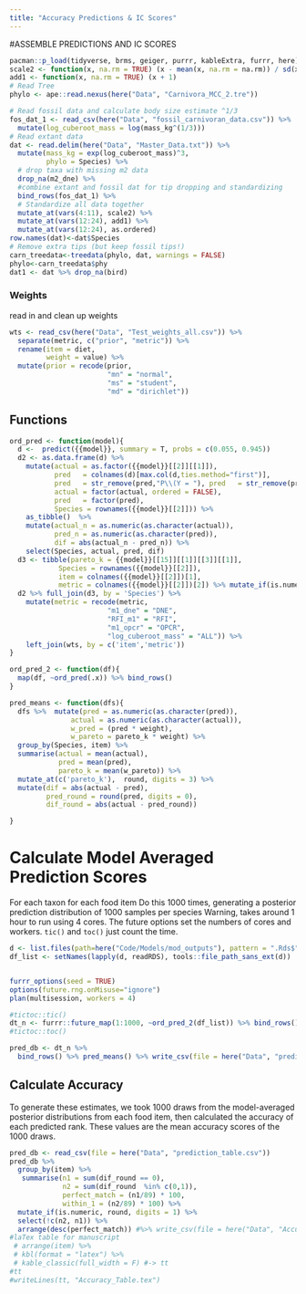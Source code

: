 ```yaml
---
title: "Accuracy Predictions & IC Scores"
---
```


#ASSEMBLE PREDICTIONS AND IC SCORES

```r
pacman::p_load(tidyverse, brms, geiger, purrr, kableExtra, furrr, here)
scale2 <- function(x, na.rm = TRUE) (x - mean(x, na.rm = na.rm)) / sd(x, na.rm)
add1 <- function(x, na.rm = TRUE) (x + 1)
# Read Tree
phylo <- ape::read.nexus(here("Data", "Carnivora_MCC_2.tre"))

# Read fossil data and calculate body size estimate ^1/3
fos_dat_1 <- read_csv(here("Data", "fossil_carnivoran_data.csv")) %>% 
  mutate(log_cuberoot_mass = log(mass_kg^(1/3)))
# Read extant data
dat <- read.delim(here("Data", "Master_Data.txt")) %>% 
  mutate(mass_kg = exp(log_cuberoot_mass)^3,
         phylo = Species) %>% 
  # drop taxa with missing m2 data
  drop_na(m2_dne) %>% 
  #combine extant and fossil dat for tip dropping and standardizing
  bind_rows(fos_dat_1) %>% 
  # Standardize all data together
  mutate_at(vars(4:11), scale2) %>% 
  mutate_at(vars(12:24), add1) %>% 
  mutate_at(vars(12:24), as.ordered) 
row.names(dat)<-dat$Species
# Remove extra tips (but keep fossil tips!)
carn_treedata<-treedata(phylo, dat, warnings = FALSE)
phylo<-carn_treedata$phy
dat1 <- dat %>% drop_na(bird)
```


### Weights
read in and clean up weights 
```r
wts <- read_csv(here("Data", "Test_weights_all.csv")) %>% 
  separate(metric, c("prior", "metric")) %>% 
  rename(item = diet,
         weight = value) %>% 
  mutate(prior = recode(prior,
                        "mn" = "normal",
                        "ms" = "student",
                        "md" = "dirichlet"))
```



## Functions  
```r
ord_pred <- function(model){
  d <-  predict({{model}}, summary = T, probs = c(0.055, 0.945))
  d2 <- as.data.frame(d) %>% 
    mutate(actual = as.factor({{model}}[[2]][[1]]), 
           pred   = colnames(d)[max.col(d,ties.method="first")], 
           pred   = str_remove(pred,"P\\(Y = "), pred   = str_remove(pred,"\\)"), 
           actual = factor(actual, ordered = FALSE), 
           pred   = factor(pred), 
           Species = rownames({{model}}[[2]])) %>% 
    as_tibble()  %>% 
    mutate(actual_n = as.numeric(as.character(actual)),
           pred_n = as.numeric(as.character(pred)),
           dif = abs(actual_n - pred_n)) %>%
    select(Species, actual, pred, dif)
  d3 <- tibble(pareto_k = {{model}}[[15]][[1]][[3]][[1]],
            Species = rownames({{model}}[[2]]),
            item = colnames({{model}}[[2]])[1],
            metric = colnames({{model}}[[2]])[2]) %>% mutate_if(is.numeric, round, digits = 3)
  d2 %>% full_join(d3, by = 'Species') %>%  
    mutate(metric = recode(metric, 
                        "m1_dne" = "DNE",
                        "RFI_m1" = "RFI",
                        "m1_opcr" = "OPCR",
                        "log_cuberoot_mass" = "ALL")) %>% 
    left_join(wts, by = c('item','metric'))
}

ord_pred_2 <- function(df){
  map(df, ~ord_pred(.x)) %>% bind_rows()
}

pred_means <- function(dfs){
  dfs %>%  mutate(pred = as.numeric(as.character(pred)),
               actual = as.numeric(as.character(actual)),
               w_pred = (pred * weight),
               w_pareto = pareto_k * weight) %>% 
  group_by(Species, item) %>% 
  summarise(actual = mean(actual),
            pred = mean(pred),
            pareto_k = mean(w_pareto)) %>% 
  mutate_at(c('pareto_k'),  round, digits = 3) %>% 
  mutate(dif = abs(actual - pred),
         pred_round = round(pred, digits = 0),
         dif_round = abs(actual - pred_round))

}
```


# Calculate Model Averaged Prediction Scores
For each taxon for each food item
Do this 1000 times, generating a posterior prediction distribution of 1000 samples per species
Warning, takes around 1 hour to run using 4 cores. The future options set the numbers of cores and workers. 
`tic()` and `toc()` just count the time. 
```r
d <- list.files(path=here("Code/Models/mod_outputs"), pattern = ".Rds$", full.names = TRUE) 
df_list <- setNames(lapply(d, readRDS), tools::file_path_sans_ext(d))


furrr_options(seed = TRUE)
options(future.rng.onMisuse="ignore")
plan(multisession, workers = 4)

#tictoc::tic()
dt_n <- furrr::future_map(1:1000, ~ord_pred_2(df_list)) %>% bind_rows() 
#tictoc::toc()

pred_db <- dt_n %>% 
  bind_rows() %>% pred_means() %>% write_csv(file = here("Data", "prediction_table.csv"))
```


## Calculate Accuracy

To generate these estimates, we took 1000 draws from the model-averaged posterior distributions from each food item, then calculated the accuracy of each predicted rank. These values are the mean accuracy scores of the 1000 draws.
```r
pred_db <- read_csv(file = here("Data", "prediction_table.csv"))
pred_db %>% 
  group_by(item) %>% 
   summarise(n1 = sum(dif_round == 0),
             n2 = sum(dif_round  %in% c(0,1)),
             perfect_match = (n1/89) * 100,
             within_1 = (n2/89) * 100) %>% 
  mutate_if(is.numeric, round, digits = 1) %>% 
  select(!c(n2, n1)) %>% 
  arrange(desc(perfect_match)) #%>% write_csv(file = here("Data", "Accuracy_Table.csv")) #%>% 
#laTex table for manuscript
 # arrange(item) %>% 
 # kbl(format = "latex") %>% 
 # kable_classic(full_width = F) #-> tt
#tt
#writeLines(tt, "Accuracy_Table.tex")
```

